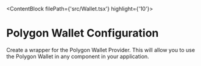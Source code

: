 
<ContentBlock filePath={'src/Wallet.tsx'} highlight={'10'}>

# Polygon Wallet Configuration

Create a wrapper for the Polygon Wallet Provider.
This will allow you to use the Polygon Wallet in any component in your application.

</ContentBlock>
